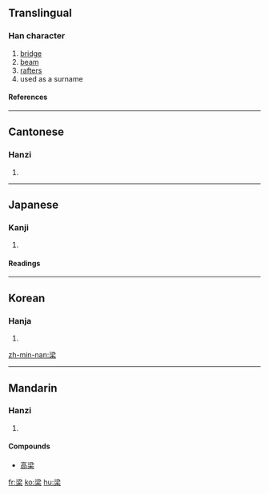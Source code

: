 ==Translingual==

===Han character===
{{Han char|rn=75|rad=木|as=07|sn=11|four=3390<sub>4</sub>|canj=水金木 (ECD), 水戈木 (EID)}}
# [[bridge]]
# [[beam]]
# [[rafter]]s
# used as a surname

====References====
{{Han ref|kx=0528.010|dkj=14825|dj=0916.180|hdz=21220.050|uh=6881|ud=26753|bh=B1E7|bd=45543}}

----
==Cantonese==

===Hanzi===
{{yue-hanzi|jyut=|y=leung4}}
# {{defn|Cantonese}}

----
==Japanese==

===Kanji===
{{ja-kanji|grade=|rs=木07}}
# {{defn|Japanese}} 

====Readings====
{{ja-readings|on=[[りょう]] (ryō)|kun=[[はし]] (hashi), [[はり]] (hari), [[やな]] (yana)}}

----
==Korean==

===Hanja===
{{ko-hanja|hangeul=[[량]]>[[양]]|eumhun=|rv=ryang>yang|mr=ryang>yang|y=lyang>yang}}
# {{defn|Korean}}

[[zh-min-nan:梁]]

----
==Mandarin==

===Hanzi===
{{cmn-hanzi|pin=[[liáng]] (liang2)|wg=liang<sup>2</sup>}}
# {{defn|Mandarin}}

====Compounds====
*[[高梁]]

[[fr:梁]]
[[ko:梁]]
[[hu:梁]]